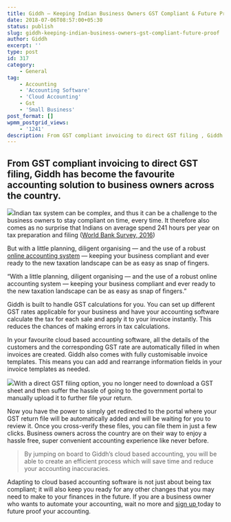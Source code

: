 ```yaml
---
title: Giddh – Keeping Indian Business Owners GST Compliant & Future Proof.
date: 2018-07-06T08:57:00+05:30
status: publish
slug: giddh-keeping-indian-business-owners-gst-compliant-future-proof
author: Giddh
excerpt: ''
type: post
id: 317
category:
    - General
tag:
    - Accounting
    - 'Accounting Software'
    - 'Cloud Accounting'
    - Gst
    - 'Small Business'
post_format: []
wpmm_postgrid_views:
    - '1241'
description: From GST compliant invoicing to direct GST filing , Giddh has become the favourite accounting solution to business owners across the country.
---
```

From GST compliant invoicing to direct GST filing, Giddh has become the favourite accounting solution to business owners across the country.
--------------------------------------------------------------------------------------------------------------------------------------------

<img class="wp-block-image size-large" src = "https://miro.medium.com/max/960/1*aCZjQDANTPxzxlF1sp0Tkg.png" />Indian tax system can be complex, and thus it can be a challenge to the business owners to stay compliant on time, every time. It therefore also comes as no surprise that Indians on average spend 241 hours per year on tax preparation and filing ([World Bank Survey, 2016](http://www.worldbank.org/en/events/2015/11/11/doing-business-2016-report))

But with a little planning, diligent organising — and the use of a robust [online accounting system](https://giddh.com/) — keeping your business compliant and ever ready to the new taxation landscape can be as easy as snap of fingers.

“With a little planning, diligent organising — and the use of a robust online accounting system — keeping your business compliant and ever ready to the new taxation landscape can be as easy as snap of fingers.”

Giddh is built to handle GST calculations for you. You can set up different GST rates applicable for your business and have your accounting software calculate the tax for each sale and apply it to your invoice instantly. This reduces the chances of making errors in tax calculations.

In your favourite cloud based accounting software, all the details of the customers and the corresponding GST rate are automatically filled in when invoices are created. Giddh also comes with fully customisable invoice templates. This means you can add and rearrange information fields in your invoice templates as needed.

<img class="wp-block-image size-large" src = "https://miro.medium.com/max/1149/1*see6gYWAXtxTVI26pukzrw.png" />With a direct GST filing option, you no longer need to download a GST sheet and then suffer the hassle of going to the government portal to manually upload it to further file your return.

Now you have the power to simply get redirected to the portal where your GST return file will be automatically added and will be waiting for you to review it. Once you cross-verify these files, you can file them in just a few clicks. Business owners across the country are on their way to enjoy a hassle free, super convenient accounting experience like never before.

> By jumping on board to Giddh’s cloud based accounting, you will be able to create an efficient process which will save time and reduce your accounting inaccuracies.

Adapting to cloud based accounting software is not just about being tax compliant; it will also keep you ready for any other changes that you may need to make to your finances in the future. If you are a business owner who wants to automate your accounting, wait no more and [sign up ](/signup)today to future proof your accounting.
